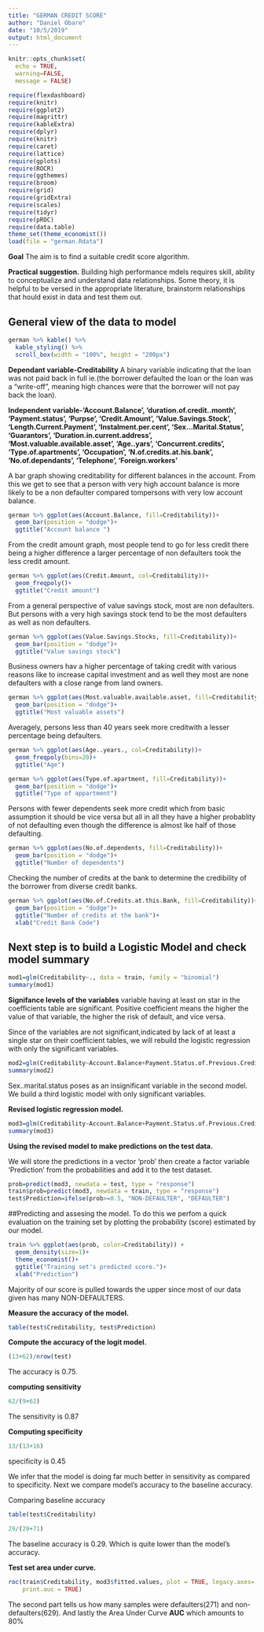 ---
title: "GERMAN CREDIT SCORE"
author: "Daniel Obare"
date: "10/5/2019"
output: html_document
---

```{r setup, include=FALSE}
knitr::opts_chunk$set(
  echo = TRUE,
  warning=FALSE,
  message = FALSE)
```


```{r libraries}
require(flexdashboard)
require(knitr)
require(ggplot2)
require(magrittr)
require(kableExtra)
require(dplyr)
require(knitr)
require(caret)
require(lattice)
require(gplots)
require(ROCR)
require(ggthemes)
require(broom)
require(grid)
require(gridExtra)
require(scales)
require(tidyr)
require(pROC)
require(data.table)
theme_set(theme_economist())
load(file = "german.Rdata")
```

**Goal** The aim is to find a suitable credit score algorithm.

__Practical suggestion.__ Building high performance mdels requires skill, ability to conceptualize and understand data relationships. Some theory, it is helpful to be versed in the appropriate literature, brainstorm relationships that hould exist in data and test them out.

## General view of the data to model
```{r german table}
german %>% kable() %>%
  kable_styling() %>%
  scroll_box(width = "100%", height = "200px") 
```
**Dependant variable-Creditability** A binary variable indicating that the loan was not paid back in full ie.(the borrower defaulted the loan or the loan was a "write-off", meaning high chances were that the borrower will not pay back the loan).

**Independent variable-'Account.Balance', 'duration.of.credit..month', 'Payment.status', 'Purpse', 'Credit.Amount', 'Value.Savings.Stock', 'Length.Current.Payment', 'Instalment.per.cent', 'Sex...Marital.Status', 'Guarantors', 'Duration.in.current.address', 'Most.valuable.available.asset', 'Age..yars', 'Concurrent.credits', 'Type.of.apartments', 'Occupation', 'N.of.credits.at.his.bank', 'No.of.dependants', 'Telephone', 'Foreign.workers'**

A bar graph showing creditability for different balances in the account. From this we get to see that a person with very high account balance is more likely to be a non defaulter compared tompersons with very low account balance.
```{r account balance}
german %>% ggplot(aes(Account.Balance, fill=Creditability))+ 
  geom_bar(position = "dodge")+ 
  ggtitle("Account balance ")
```


From the credit amount graph, most people tend to go for less credit there being a higher difference a larger percentage of non defaulters took the less credit amount.
```{r Credit amaount}
german %>% ggplot(aes(Credit.Amount, col=Creditability))+
  geom_freqpoly()+
  ggtitle("Credit amount")
```


From a general perspective of value savings stock, most are non defaulters. But persons with a very high savings stock tend to be the most defaulters as well as non defaulters.
```{r value savings stock}
german %>% ggplot(aes(Value.Savings.Stocks, fill=Creditability))+
  geom_bar(position = "dodge")+
  ggtitle("Value savings stock")
```


Business owners hav a higher percentage of taking credit with various reasons like to increase capital investment and as well they most are none defaulters with a close range from land owners.
```{r most valuable assets}
german %>% ggplot(aes(Most.valuable.available.asset, fill=Creditability))+
  geom_bar(position = "dodge")+
  ggtitle("Most valuable assets")
```


Averagely, persons less than 40 years seek more creditwith a lesser percentage being defaulters.
```{r age}
german %>% ggplot(aes(Age..years., col=Creditability))+
  geom_freqpoly(bins=20)+
  ggtitle("Age")
```

```{r type of appartment}
german %>% ggplot(aes(Type.of.apartment, fill=Creditability))+
  geom_bar(position = "dodge")+
  ggtitle("Type of appartment")
```


Persons with fewer dependents seek more credit which from basic assumption it should be vice versa but all in all they have a higher probablity of not defaulting even though the difference is almost lke half of those defaulting.
```{r dependants}
german %>% ggplot(aes(No.of.dependents, fill=Creditability))+
  geom_bar(position = "dodge")+
  ggtitle("Number of dependents")
```

Checking the number of credits at the bank to determine the credibility of the borrower from diverse credit banks.
```{r number of credits}
german %>% ggplot(aes(No.of.Credits.at.this.Bank, fill=Creditability))+
  geom_bar(position = "dodge")+
  ggtitle("Number of credits at the bank")+
  xlab("Credit Bank Code")
```


## Next step is to build a Logistic Model and check model summary
```{r model 1}
mod1=glm(Creditability~., data = train, family = "binomial")
summary(mod1)
```

**Signifance levels of the variables** variable having at least on star in the coefficients table are significant. Positive coefficient means the higher the value of that variable, the higher the risk of default, and vice versa.

Since of the variables are not significant,indicated by lack of at least a single star on their coefficient tables, we will rebuild the logistic regression with only the significant variables. 

```{r model2}
mod2=glm(Creditability~Account.Balance+Payment.Status.of.Previous.Credit+Purpose+Credit.Amount+Value.Savings.Stocks+Instalment.per.cent+Sex...Marital.Status+Guarantors+No.of.Credits.at.this.Bank+Foreign.Worker, family = "binomial", train)
summary(mod2)
```

Sex..marital.status poses as an insignificant variable in the second model. We build a third logistic model with only significant variables.


**Revised logistic regression model.**
```{r model 3}
mod3=glm(Creditability~Account.Balance+Payment.Status.of.Previous.Credit+Purpose+Credit.Amount+Value.Savings.Stocks+Instalment.per.cent+No.of.Credits.at.this.Bank+Foreign.Worker, train, family = "binomial")
summary(mod3)
```

**Using the revised model to make predictions on the test data.**

We will store the predictions in a vector 'prob' then create a factor variable 'Prediction' from the probabilities and add it to the test dataset.

```{r probabilities}
prob=predict(mod3, newdata = test, type = "response")
train$prob=predict(mod3, newdata = train, type = "response")
test$Prediction=ifelse(prob>=0.5, "NON-DEFAULTER", "DEFAULTER")
```

##Predicting and assesing the model.
To do this we perfom a quick evaluation on the training set by plotting the probability (score) estimated by our model.

```{r asses model}
train %>% ggplot(aes(prob, color=Creditability)) +
  geom_density(size=1)+
  theme_economist()+
  ggtitle("Training set's predicted score.")+
  xlab("Prediction")
```

Majority of our score is pulled towards the upper since most of our data given has many NON-DEFAULTERS.



**Measure the accuracy of the model.**

```{r measure accuracy}
table(test$Creditability, test$Prediction)
```


**Compute the accuracy of the logit model.**
```{r compute accuracy}
(13+62)/nrow(test)
```
The accuracy is 0.75.

**computing sensitivity**
```{r computing sensitivity}
62/(9+62)
```
The sensitivity is 0.87

**Computing specificity**
```{r computing specificity}
13/(13+16)
```
specificity is 0.45


We infer that the model is doing far much better in sensitivity as compared to specificity. Next we compare model's accuracy to the baseline accuracy.

Comparing baseline accuracy
```{r count of creditability}
table(test$Creditability)
```
```{r computinng baseline accuracy}
29/(29+71)
```

The baseline accuracy is 0.29. Which is quite lower than the model's accuracy.

**Test set area under curve.**
```{r AUC}
roc(train$Creditability, mod3$fitted.values, plot = TRUE, legacy.axes= TRUE, percent = TRUE, 
    print.auc = TRUE)
```
The second part tells us how many samples were defaulters(271) and non-defaulters(629). And lastly the Area Under Curve **AUC** which amounts to 80%

